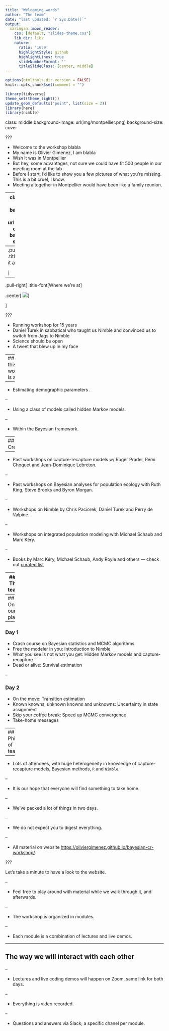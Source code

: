 ```yaml
---
title: "Welcoming words"
author: "The team"
date: "last updated: `r Sys.Date()`"
output:
  xaringan::moon_reader:
    css: [default, "slides-theme.css"]
    lib_dir: libs
    nature:
      ratio: '16:9'
      highlightStyle: github
      highlightLines: true
      slideNumberFormat: ''
      titleSlideClass: [center, middle]
---
```


```r
options(htmltools.dir.version = FALSE)
knitr::opts_chunk$set(comment = "")

library(tidyverse)
theme_set(theme_light())
update_geom_defaults("point", list(size = 2)) 
library(here)
library(nimble)
```




class: middle
background-image: url(img/montpellier.png)
background-size: cover

???

+ Welcome to the workshop blabla
+ My name is Olivier Gimenez, I am blabla
+ Wish it was in Montpellier
+ But hey, some advantages, not sure we could have fit 500 people in our meeting room at the lab
+ Before I start, I'd like to show you a few pictures of what you’re missing. This is a bit cruel, I know. 
+ Meeting altogether in Montpellier would have been like a family reunion. 

---
class: center, middle
background-image: url(img/zoom-covid.png)
background-size: cover

???

+ Instead, we're spending quality time on Zoom. 

---
.pull-left[
.title-font[How it all started]

<center><blockquote class="twitter-tweet"><p lang="en" dir="ltr">📢📅🪤 Inference about animal demographic parameters: Bayesian analysis of capture-recapture data using Jags/Nimble. May 17-18, 2021. Remote workshop. Free of charge. Video-recorded. 🥳<br>➡️ Registration is up and running <a href="https://t.co/wB94IWtBKY">https://t.co/wB94IWtBKY</a><br>➡️ Details in the thread. <a href="https://t.co/mP3tuleIkZ">https://t.co/mP3tuleIkZ</a></p>&mdash; Olivier Gimenez 🖖 (@oaggimenez) <a href="https://twitter.com/oaggimenez/status/1355068873746362368?ref_src=twsrc%5Etfw">January 29, 2021</a></blockquote> <script async src="https://platform.twitter.com/widgets.js" charset="utf-8"></script></center>

]

--

.pull-right[
.title-font[Where we're at]

.center[
![](img/googleform.png)
]

]

???

+ Running workshop for 15 years
+ Daniel Turek in sabbatical who taught us Nimble and convinced us to switch from Jags to Nimble
+ Science should be open
+ A tweet that blew up in my face

---
## What this workshop is about

--

+ Estimating demographic parameters .

--

+ Using a class of models called hidden Markov models.

--

+ Within the Bayesian framework.

---
## Credits

--

+ Past workshops on capture-recapture models w/ Roger Pradel, Rémi Choquet and Jean-Dominique Lebreton.

--

+ Past workshops on Bayesian analyses for population ecology with Ruth King, Steve Brooks and Byron Morgan.

--

+ Workshops on Nimble by Chris Paciorek, Daniel Turek and Perry de Valpine.

--

+ Workshops on integrated population modeling with Michael Schaub and Marc Kéry.

--

+ Books by Marc Kéry, Michael Schaub, Andy Royle and others <span>&#8212;</span> check out [curated list](https://www.mbr-pwrc.usgs.gov/pubanalysis/roylebook/)


---
### The team 

```r
library(cowplot)
p1 <- ggdraw() + 
  draw_image(here::here("slides","img","chloe.jpg"), scale = 0.9) + 
  draw_label(label = "Chloe Rebecca Nater", hjust = -.4)

p2 <- ggdraw() + 
  draw_image(here::here("slides","img","chloe.jpg"), scale = 0.9) + 
  draw_label(label = "Sarah Cubaynes", hjust = -.5)

p3 <- ggdraw() + 
  draw_image(here::here("slides","img","chloe.jpg"), scale = 0.9) + 
  draw_label(label = "Maud Quéroué", hjust = -.5)

p4 <- ggdraw() + 
  draw_image(here::here("slides","img","chloe.jpg"), scale = 0.9) + 
  draw_label(label = "Perry de Valpine", hjust = -.5)

p5 <- ggdraw() + 
  draw_image(here::here("slides","img","olivier.jpg"), scale = 0.85) + 
  draw_label(label = "Olivier Gimenez", hjust = -.5)

library(patchwork)

p1 / p2 / p3 / p4 / p5
```


---
## On our plate

--

### Day 1
+ Crash course on Bayesian statistics and MCMC algorithms
+ Free the modeler in you: Introduction to Nimble
+ What you see is not what you get: Hidden Markov models and capture-recapture
+ Dead or alive: Survival estimation

--

### Day 2
+ On the move: Transition estimation
+ Known knowns, unknown knowns and unknowns: Uncertainty in state assignment
+ Skip your coffee break: Speed up MCMC convergence 
+ Take-home messages

---
## Philosophy of teaching

--

+ Lots of attendees, with huge heterogeneity in knowledge of capture-recapture models, Bayesian methods, `R` and `Nimble`.

--

+ It is our hope that everyone will find something to take home. 


--

+ We've packed a lot of things in two days.

--

+ We do not expect you to digest everything.

--

+ All material on website <https://oliviergimenez.github.io/bayesian-cr-workshop/>.

???

Let's take a minute to have a look to the website.


--

+ Feel free to play around with material while we walk through it, and afterwards.

--

+ The workshop is organized in modules.

--

+ Each module is a combination of lectures and live demos.

---

## The way we will interact with each other

--

+ Lectures and live coding demos will happen on Zoom, same link for both days.

--

+ Everything is video recorded.

--

+ Questions and answers via Slack; a specific chanel per module.
